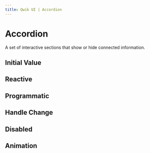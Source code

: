 ```yaml
---
title: Qwik UI | Accordion
---
```



<StatusBanner status={statusByComponent.headless.Accordion} />

# Accordion

A set of interactive sections that show or hide connected information.

<Showcase name="hero" />

## Initial Value

<Showcase name="initial" />

## Reactive

<Showcase name="reactive" />

## Programmatic

<Showcase name="programmatic" />

## Handle Change

<Showcase name="on-change" />

## Disabled

<Showcase name="disabled" />

## Animation

<Showcase name="animation" />
